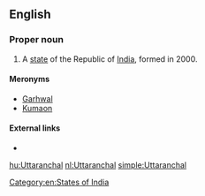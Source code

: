 ==English==

===Proper noun===
{{en-proper noun}}

# A [[state]] of the Republic of [[India]], formed in 2000.

====Meronyms====
* [[Garhwal]]
* [[Kumaon]]

====External links====
* {{projectlink|wikipedia}}

[[Category:en:States of India]]

[[hu:Uttaranchal]]
[[nl:Uttaranchal]]
[[simple:Uttaranchal]]